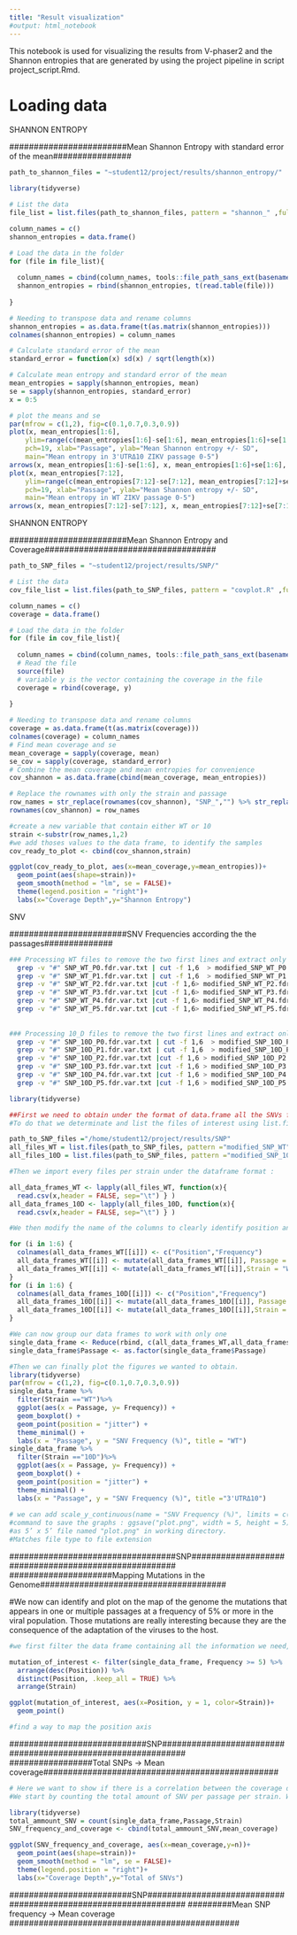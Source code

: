```yaml
---
title: "Result visualization"
#output: html_notebook
---
```

This notebook is used for visualizing the results from V-phaser2 and the Shannon entropies that are generated by using the project pipeline in script project_script.Rmd. 

# Loading data


###################################### SHANNON ENTROPY #####################################
########################Mean Shannon Entropy with standard error of the mean################
```r
path_to_shannon_files = "~student12/project/results/shannon_entropy/"

library(tidyverse)

# List the data
file_list = list.files(path_to_shannon_files, pattern = "shannon_" ,full.names = TRUE)

column_names = c()
shannon_entropies = data.frame()

# Load the data in the folder
for (file in file_list){
  
  column_names = cbind(column_names, tools::file_path_sans_ext(basename(file)))
  shannon_entropies = rbind(shannon_entropies, t(read.table(file)))
  
}

# Needing to transpose data and rename columns
shannon_entropies = as.data.frame(t(as.matrix(shannon_entropies)))
colnames(shannon_entropies) = column_names

```
```r
# Calculate standard error of the mean
standard_error = function(x) sd(x) / sqrt(length(x))

# Calculate mean entropy and standard error of the mean
mean_entropies = sapply(shannon_entropies, mean)
se = sapply(shannon_entropies, standard_error)
x = 0:5
```

```r
# plot the means and se
par(mfrow = c(1,2), fig=c(0.1,0.7,0.3,0.9)) 
plot(x, mean_entropies[1:6],
    ylim=range(c(mean_entropies[1:6]-se[1:6], mean_entropies[1:6]+se[1:6])),
    pch=19, xlab="Passage", ylab="Mean Shannon entropy +/- SD",
    main="Mean entropy in 3'UTRΔ10 ZIKV passage 0-5")
arrows(x, mean_entropies[1:6]-se[1:6], x, mean_entropies[1:6]+se[1:6], length=0.05, angle=90, code=3)
plot(x, mean_entropies[7:12],
    ylim=range(c(mean_entropies[7:12]-se[7:12], mean_entropies[7:12]+se[7:12])),
    pch=19, xlab="Passage", ylab="Mean Shannon entropy +/- SD",
    main="Mean entropy in WT ZIKV passage 0-5")
arrows(x, mean_entropies[7:12]-se[7:12], x, mean_entropies[7:12]+se[7:12], length=0.05, angle=90, code=3)

```
###################################### SHANNON ENTROPY #####################################
########################Mean Shannon Entropy and Coverage###################################
```r

path_to_SNP_files = "~student12/project/results/SNP/"

# List the data
cov_file_list = list.files(path_to_SNP_files, pattern = "covplot.R" ,full.names = TRUE)

column_names = c()
coverage = data.frame()

# Load the data in the folder
for (file in cov_file_list){
  
  column_names = cbind(column_names, tools::file_path_sans_ext(basename(file)))
  # Read the file
  source(file)
  # variable y is the vector containing the coverage in the file
  coverage = rbind(coverage, y)
  
}

# Needing to transpose data and rename columns
coverage = as.data.frame(t(as.matrix(coverage)))
colnames(coverage) = column_names
# Find mean coverage and se
mean_coverage = sapply(coverage, mean)
se_cov = sapply(coverage, standard_error)
# Combine the mean coverage and mean entropies for convenience
cov_shannon = as.data.frame(cbind(mean_coverage, mean_entropies))

# Replace the rownames with only the strain and passage
row_names = str_replace(rownames(cov_shannon), "SNP_","") %>% str_replace(".covplot","")
rownames(cov_shannon) = row_names


```
```r
#create a new variable that contain either WT or 10
strain <-substr(row_names,1,2)
#we add thoses values to the data frame, to identify the samples
cov_ready_to_plot <- cbind(cov_shannon,strain)

ggplot(cov_ready_to_plot, aes(x=mean_coverage,y=mean_entropies))+
  geom_point(aes(shape=strain))+
  geom_smooth(method = "lm", se = FALSE)+
  theme(legend.position = "right")+
  labs(x="Coverage Depth",y="Shannon Entropy")

```
###################################### SNV #####################################
########################SNV Frequencies according the the passages##############

```bash

### Processing WT files to remove the two first lines and extract only the information we need (position in the genome and frequency of the mutation in the viral population)
  grep -v "#" SNP_WT_P0.fdr.var.txt | cut -f 1,6  > modified_SNP_WT_P0.fdr.var.txt
  grep -v "#" SNP_WT_P1.fdr.var.txt | cut -f 1,6  > modified_SNP_WT_P1.fdr.var.txt
  grep -v "#" SNP_WT_P2.fdr.var.txt |cut -f 1,6> modified_SNP_WT_P2.fdr.var.txt
  grep -v "#" SNP_WT_P3.fdr.var.txt |cut -f 1,6> modified_SNP_WT_P3.fdr.var.txt
  grep -v "#" SNP_WT_P4.fdr.var.txt |cut -f 1,6> modified_SNP_WT_P4.fdr.var.txt
  grep -v "#" SNP_WT_P5.fdr.var.txt |cut -f 1,6> modified_SNP_WT_P5.fdr.var.txt
  
  
### Processing 10_D files to remove the two first lines and extract only the information we need (position in the genome and frequency of the mutation in the viral population)
  grep -v "#" SNP_10D_P0.fdr.var.txt | cut -f 1,6  > modified_SNP_10D_P0.fdr.var.txt
  grep -v "#" SNP_10D_P1.fdr.var.txt | cut -f 1,6  > modified_SNP_10D_P1.fdr.var.txt
  grep -v "#" SNP_10D_P2.fdr.var.txt |cut -f 1,6 > modified_SNP_10D_P2.fdr.var.txt
  grep -v "#" SNP_10D_P3.fdr.var.txt |cut -f 1,6 > modified_SNP_10D_P3.fdr.var.txt
  grep -v "#" SNP_10D_P4.fdr.var.txt |cut -f 1,6 > modified_SNP_10D_P4.fdr.var.txt
  grep -v "#" SNP_10D_P5.fdr.var.txt |cut -f 1,6 > modified_SNP_10D_P5.fdr.var.txt
```

```r
library(tidyverse)

##First we need to obtain under the format of data.frame all the SNVs for each passage for each strain.
#To do that we determinate and list the files of interest using list.files.

path_to_SNP_files ="/home/student12/project/results/SNP"
all_files_WT = list.files(path_to_SNP_files, pattern ="modified_SNP_WT", full.names = TRUE)
all_files_10D = list.files(path_to_SNP_files, pattern ="modified_SNP_10D", full.names = TRUE)

#Then we import every files per strain under the dataframe format :

all_data_frames_WT <- lapply(all_files_WT, function(x){
  read.csv(x,header = FALSE, sep="\t") } )
all_data_frames_10D <- lapply(all_files_10D, function(x){
  read.csv(x,header = FALSE, sep="\t") } )

#We then modify the name of the columns to clearly identify position and frequency, then we create a new column containing the number of the passage for each SNV. This will help us later to plot every SNVs by group.

for (i in 1:6) {
  colnames(all_data_frames_WT[[i]]) <- c("Position","Frequency")
  all_data_frames_WT[[i]] <- mutate(all_data_frames_WT[[i]], Passage = i-1)
  all_data_frames_WT[[i]] <- mutate(all_data_frames_WT[[i]],Strain = "WT")
}
for (i in 1:6) {
  colnames(all_data_frames_10D[[i]]) <- c("Position","Frequency")
  all_data_frames_10D[[i]] <- mutate(all_data_frames_10D[[i]], Passage = i-1)
  all_data_frames_10D[[i]] <- mutate(all_data_frames_10D[[i]],Strain = "10D")
}

#We can now group our data frames to work with only one 
single_data_frame <- Reduce(rbind, c(all_data_frames_WT,all_data_frames_10D))
single_data_frame$Passage <- as.factor(single_data_frame$Passage)
```
```r
#Then we can finally plot the figures we wanted to obtain. 
library(tidyverse)
par(mfrow = c(1,2), fig=c(0.1,0.7,0.3,0.9)) 
single_data_frame %>%
  filter(Strain =="WT")%>%
  ggplot(aes(x = Passage, y= Frequency)) + 
  geom_boxplot() + 
  geom_point(position = "jitter") +
  theme_minimal() +
  labs(x = "Passage", y = "SNV Frequency (%)", title = "WT")
single_data_frame %>%
  filter(Strain =="10D")%>%
  ggplot(aes(x = Passage, y= Frequency)) + 
  geom_boxplot() + 
  geom_point(position = "jitter") +
  theme_minimal() +
  labs(x = "Passage", y = "SNV Frequency (%)", title ="3'UTRΔ10")
  
# we can add scale_y_continuous(name = "SNV Frequency (%)", limits = c(0, 30)) to improve the visibility of the graphs
#command to save the graphs : ggsave("plot.png", width = 5, height = 5) Saves last plot
#as 5’ x 5’ file named "plot.png" in working directory.
#Matches file type to file extension
```
##################################SNP#####################################################
#####################Mapping Mutations in the Genome######################################

#We now can identify and plot on the map of the genome the mutations that appears in one or multiple passages at a frequency of 5% or more in the viral population. Those mutations are really interesting because they are the consequence of the adaptation of the viruses to the host.

```r
#we first filter the data frame containing all the information we need, and arrange the data frame according the position of the SNV in the genome. We remove the duplicates tricplicates or more with the command distinct. We can then sort everything by the Strain and plot the position of the SNVs in the genome.

mutation_of_interest <- filter(single_data_frame, Frequency >= 5) %>%
  arrange(desc(Position)) %>%
  distinct(Position, .keep_all = TRUE) %>%
  arrange(Strain)

ggplot(mutation_of_interest, aes(x=Position, y = 1, color=Strain))+
  geom_point()

#find a way to map the position axis 
```

############################SNP#############################################################
#################Total SNPs -> Mean coverage################################################

```r

# Here we want to show if there is a correlation between the coverage depth and the total amount of SNV. The idea is to determinate if the coverage depth is related to the total amount of SNVs which could help us to determine whether or not the coverage depth can be optimize for SNV detection.
#We start by counting the total amount of SNV per passage per strain. We can then add the mean_coverage list to the dataframe obtained and plot the result.

library(tidyverse)
total_ammount_SNV = count(single_data_frame,Passage,Strain)
SNV_frequency_and_coverage <- cbind(total_ammount_SNV,mean_coverage)

ggplot(SNV_frequency_and_coverage, aes(x=mean_coverage,y=n))+
  geom_point(aes(shape=strain))+
  geom_smooth(method = "lm", se = FALSE)+
  theme(legend.position = "right")+
  labs(x="Coverage Depth",y="Total of SNVs")
```



#########################SNP################################################################
#########Mean SNP frequency -> Mean coverage ###############################################







